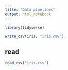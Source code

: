 ```yaml
---
title: "Data pipelines"
output: html_notebook
---
```


```r
library(tidyverse)
```

```r
write_csv(iris, "iris.csv")
```

## read

```r
read_csv("iris.csv")
```

